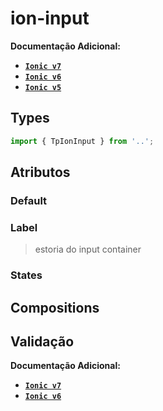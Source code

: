 
<Meta of={inputStories} />

# ion-input

**Documentação Adicional:**

- **[`Ionic v7`](https://ionicframework.com/docs/api/input)**
- **[`Ionic v6`](https://ionicframework.com/docs/v6/api/input)**
- **[`Ionic v5`](https://ionicframework.com/docs/v5/api/input)**

## Types

```ts
import { TpIonInput } from '..';
```

## Atributos

### Default

<Canvas of={inputStories.Default} />

<Controls of={inputStories.Default} />

### Label

> estoria do input container

### States

<Canvas of={inputStatesStories.States} />

<Controls of={inputStatesStories.States} />

## Compositions

<Canvas of={inputLabelStories.Label} />

<Controls of={inputLabelStories.Label} />

## Validação

**Documentação Adicional:**

- **[`Ionic v7`](https://ionicframework.com/docs/api/input#helper--error-text)**
- **[`Ionic v6`](https://ionicframework.com/docs/v6/api/input#helper--error-text)**
